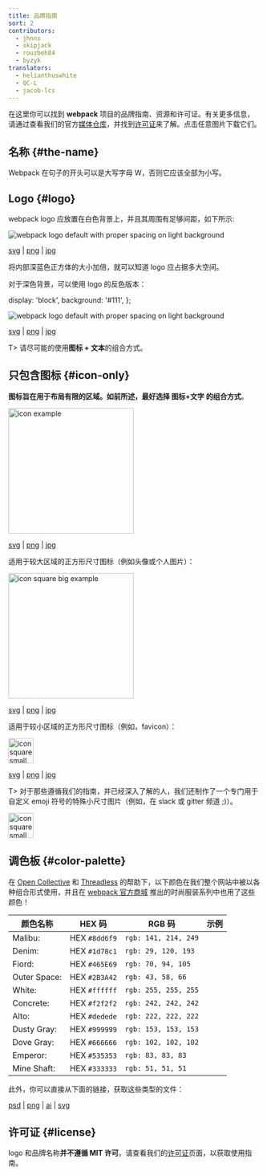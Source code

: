 ```yaml
---
title: 品牌指南
sort: 2
contributors:
  - jhnns
  - skipjack
  - rouzbeh84
  - byzyk
translators:
  - helianthuswhite
  - QC-L
  - jacob-lcs
---
```



在这里你可以找到 **webpack** 项目的品牌指南、资源和许可证。有关更多信息，请通过查看我们的官方[媒体仓库](https://github.com/webpack/media)，并找到[许可证](https://github.com/webpack/media/blob/master/LICENSE)来了解。点击任意图片下载它们。

## 名称 {#the-name}

Webpack 在句子的开头可以是大写字母 W，否则它应该全部为小写。

## Logo {#logo}

webpack logo 应放置在白色背景上，并且其周围有足够间距，如下所示:

<img
  src="https://raw.githubusercontent.com/webpack/media/master/logo/logo-on-white-bg.png"
  alt="webpack logo default with proper spacing on light background"
/>

[svg](https://github.com/webpack/media/blob/master/logo/logo-on-white-bg.svg) | [png](https://github.com/webpack/media/blob/master/logo/logo-on-white-bg.png) | [jpg](https://github.com/webpack/media/blob/master/logo/logo-on-white-bg.jpg)

将内部深蓝色正方体的大小加倍，就可以知道 logo 应占据多大空间。

对于深色背景，可以使用 logo 的反色版本：

  display: 'block',
  background: '#111',
};

<div style={style}>
  <img
    src="https://raw.githubusercontent.com/webpack/media/master/logo/logo-on-dark-bg.png"
    alt="webpack logo default with proper spacing on light background"
  />
</div>

[svg](https://github.com/webpack/media/blob/master/logo/logo-on-dark-bg.svg) | [png](https://github.com/webpack/media/blob/master/logo/logo-on-dark-bg.png) | [jpg](https://github.com/webpack/media/blob/master/logo/logo-on-dark-bg.jpg)

T> 请尽可能的使用**图标 + 文本**的组合方式。

## 只包含图标 {#icon-only}

**图标旨在用于布局有限的区域。如前所述，最好选择 图标+文字 的组合方式**。

<img
  src="https://raw.githubusercontent.com/webpack/media/master/logo/icon.png"
  width="250"
  alt="icon example"
/>

[svg](https://github.com/webpack/media/blob/master/logo/icon.svg) | [png](https://github.com/webpack/media/blob/master/logo/icon.png) | [jpg](https://github.com/webpack/media/blob/master/logo/icon.jpg)

适用于较大区域的正方形尺寸图标（例如头像或个人图片）：

<img
  src="https://raw.githubusercontent.com/webpack/media/master/logo/icon-square-big.png"
  width="250"
  alt="icon square big example"
/>

[svg](https://github.com/webpack/media/blob/master/logo/icon-square-big.svg) | [png](https://github.com/webpack/media/blob/master/logo/icon-square-big.png) | [jpg](https://github.com/webpack/media/blob/master/logo/icon-square-big.jpg)

适用于较小区域的正方形尺寸图标（例如，favicon）：

<img
  src="https://raw.githubusercontent.com/webpack/media/master/logo/icon-square-small.png"
  width="50"
  alt="icon square small example"
/>

[svg](https://github.com/webpack/media/blob/master/logo/icon-square-small.svg) | [png](https://github.com/webpack/media/blob/master/logo/icon-square-small.png) | [jpg](https://github.com/webpack/media/blob/master/logo/icon-square-small.jpg)

T> 对于那些遵循我们的指南，并已经深入了解的人，我们还制作了一个专门用于自定义 emoji 符号的特殊小尺寸图片（例如，在 slack 或 gitter 频道 ;)）。

<img
  src="/assets/icon-square-small-slack.png"
  width="50"
  alt="icon square small example"
/>

## 调色板 {#color-palette}

在 [Open Collective](https://opencollective.com/) 和 [Threadless](https://medium.com/u/840563ee2a56) 的帮助下，以下颜色在我们整个网站中被以各种组合形式使用，并且在 [webpack 官方商城](https://webpack.threadless.com/collections/the-final-release-collection/) 推出的时尚服装系列中也用了这些颜色！

| 颜色名称   | HEX 码      | RGB 码             | 示例                             |
| ------------ | ------------- | -------------------- | ---------------------------------- |
| Malibu:      | HEX `#8dd6f9` | `rgb: 141, 214, 249` | <BrandingSample color='#8dd6f9' /> |
| Denim:       | HEX `#1d78c1` | `rgb: 29, 120, 193`  | <BrandingSample color='#1d78c1' /> |
| Fiord:       | HEX `#465E69` | `rgb: 70, 94, 105`   | <BrandingSample color='#465E69' /> |
| Outer Space: | HEX `#2B3A42` | `rgb: 43, 58, 66`    | <BrandingSample color='#2B3A42' /> |
| White:       | HEX `#ffffff` | `rgb: 255, 255, 255` | <BrandingSample color='#ffffff' /> |
| Concrete:    | HEX `#f2f2f2` | `rgb: 242, 242, 242` | <BrandingSample color='#f2f2f2' /> |
| Alto:        | HEX `#dedede` | `rgb: 222, 222, 222` | <BrandingSample color='#dedede' /> |
| Dusty Gray:  | HEX `#999999` | `rgb: 153, 153, 153` | <BrandingSample color='#999999' /> |
| Dove Gray:   | HEX `#666666` | `rgb: 102, 102, 102` | <BrandingSample color='#666666' /> |
| Emperor:     | HEX `#535353` | `rgb: 83, 83, 83`    | <BrandingSample color='#535353' /> |
| Mine Shaft:  | HEX `#333333` | `rgb: 51, 51, 51`    | <BrandingSample color='#333333' /> |

此外，你可以直接从下面的链接，获取这些类型的文件：

[psd](https://raw.githubusercontent.com/webpack/media/master/design/webpack-palette.psd) | [png](https://raw.githubusercontent.com/webpack/media/master/design/webpack-palette.png)
| [ai](https://raw.githubusercontent.com/webpack/media/master/design/webpack-palette.ai) | [svg](https://raw.githubusercontent.com/webpack/media/master/design/webpack-palette.svg)

## 许可证 {#license}

logo 和品牌名称**并不遵循 MIT 许可**。请查看我们的[许可证](https://github.com/webpack/media/blob/master/LICENSE)页面，以获取使用指南。
